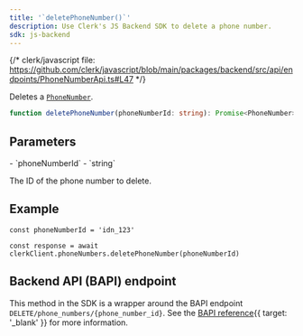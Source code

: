 ```yaml
---
title: '`deletePhoneNumber()`'
description: Use Clerk's JS Backend SDK to delete a phone number.
sdk: js-backend
---
```


{/* clerk/javascript file: https://github.com/clerk/javascript/blob/main/packages/backend/src/api/endpoints/PhoneNumberApi.ts#L47 */}

Deletes a [`PhoneNumber`](/docs/reference/javascript/types/phone-number).

```ts
function deletePhoneNumber(phoneNumberId: string): Promise<PhoneNumber>
```

## Parameters

<Properties>
  - `phoneNumberId`
  - `string`

  The ID of the phone number to delete.
</Properties>

## Example

<Include src="_partials/backend/usage" />

```tsx
const phoneNumberId = 'idn_123'

const response = await clerkClient.phoneNumbers.deletePhoneNumber(phoneNumberId)
```

## Backend API (BAPI) endpoint

This method in the SDK is a wrapper around the BAPI endpoint `DELETE/phone_numbers/{phone_number_id}`. See the [BAPI reference](/docs/reference/backend-api/tag/phone-numbers/delete/phone_numbers/\{phone_number_id}){{ target: '_blank' }} for more information.

